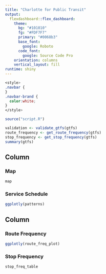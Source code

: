 ```yaml
---
title: "Charlotte for Public Transit"
output: 
  flexdashboard::flex_dashboard:
    theme:
      bg: "#101010"
      fg: "#FDF7F7" 
      primary: "#0068b3"
      base_font:
        google: Roboto
      code_font:
        google: Source Code Pro
    orientation: columns
    vertical_layout: fill
runtime: shiny
---
```


```css
<style>
.navbar {
}
.navbar-brand {
  color:white;
}
</style>
```

```r
source("script.R")

validation <- validate_gtfs(gtfs)
route_frequency <- get_route_frequency(gtfs)
stop_frequency <- get_stop_frequency(gtfs)
summary(gtfs)
```

Column {data-width=500 .tabset}
-----------------------------------------------------------------------

### Map

```r
map
```

### Service Schedule

```r
ggplotly(patterns)
```

Column {data-width=500}
-----------------------------------------------------------------------

### Route Frequency

```r
ggplotly(route_freq_plot)
```

### Stop Frequency

```r
stop_freq_table
```


